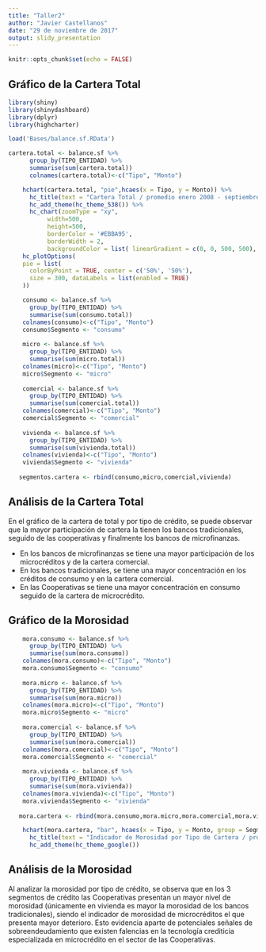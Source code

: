 ```yaml
---
title: "Taller2"
author: "Javier Castellanos"
date: "29 de noviembre de 2017"
output: slidy_presentation
---
```


```r
knitr::opts_chunk$set(echo = FALSE)
```

## Gráfico de la Cartera Total

```r
library(shiny)
library(shinydashboard)
library(dplyr)
library(highcharter)
```

```r
load('Bases/balance.sf.RData')
```

```r
cartera.total <- balance.sf %>%
      group_by(TIPO_ENTIDAD) %>%
      summarise(sum(cartera.total))
      colnames(cartera.total)<-c("Tipo", "Monto")
```

```r
    hchart(cartera.total, "pie",hcaes(x = Tipo, y = Monto)) %>%
      hc_title(text = "Cartera Total / promedio enero 2008 - septiembre 2017") %>%
      hc_add_theme(hc_theme_538()) %>%
      hc_chart(zoomType = "xy",
           width=500,
           height=500,
           borderColor = '#EBBA95',
           borderWidth = 2,
           backgroundColor = list( linearGradient = c(0, 0, 500, 500), stops = list( list(0, 'rgb(255, 255, 255)'), list(1, 'rgb(200, 200, 255)')))) %>%
    hc_plotOptions(
    pie = list(
      colorByPoint = TRUE, center = c('50%', '50%'),
      size = 300, dataLabels = list(enabled = TRUE)
    ))
```
```r
    consumo <- balance.sf %>%
      group_by(TIPO_ENTIDAD) %>%
      summarise(sum(consumo.total))
    colnames(consumo)<-c("Tipo", "Monto")
    consumo$Segmento <- "consumo"
    
    micro <- balance.sf %>%
      group_by(TIPO_ENTIDAD) %>%
      summarise(sum(micro.total))
    colnames(micro)<-c("Tipo", "Monto")
    micro$Segmento <- "micro"
    
    comercial <- balance.sf %>%
      group_by(TIPO_ENTIDAD) %>%
      summarise(sum(comercial.total))
    colnames(comercial)<-c("Tipo", "Monto")
    comercial$Segmento <- "comercial"
    
    vivienda <- balance.sf %>%
      group_by(TIPO_ENTIDAD) %>%
      summarise(sum(vivienda.total))
    colnames(vivienda)<-c("Tipo", "Monto")
    vivienda$Segmento <- "vivienda"
    
   segmentos.cartera <- rbind(consumo,micro,comercial,vivienda)
```
## Análisis de la Cartera Total

En el gráfico de la cartera de total y por tipo de crédito, se puede observar que la mayor participación de cartera la tienen los bancos tradicionales, seguido de las cooperativas y finalmente los bancos de 
microfinanzas.

- En los bancos de microfinanzas se tiene una mayor participación de los microcréditos y de la cartera comercial.
- En los bancos tradicionales, se tiene una mayor concentración en los créditos de consumo y en la cartera comercial.
- En las Cooperativas se tiene una mayor concentración en consumo seguido de la cartera de microcrédito.

## Gráfico de la Morosidad

```r
    mora.consumo <- balance.sf %>%
      group_by(TIPO_ENTIDAD) %>%
      summarise(sum(mora.consumo))
    colnames(mora.consumo)<-c("Tipo", "Monto")
    mora.consumo$Segmento <- "consumo"
    
    mora.micro <- balance.sf %>%
      group_by(TIPO_ENTIDAD) %>%
      summarise(sum(mora.micro))
    colnames(mora.micro)<-c("Tipo", "Monto")
    mora.micro$Segmento <- "micro"
    
    mora.comercial <- balance.sf %>%
      group_by(TIPO_ENTIDAD) %>%
      summarise(sum(mora.comercial))
    colnames(mora.comercial)<-c("Tipo", "Monto")
    mora.comercial$Segmento <- "comercial"
    
    mora.vivienda <- balance.sf %>%
      group_by(TIPO_ENTIDAD) %>%
      summarise(sum(mora.vivienda))
    colnames(mora.vivienda)<-c("Tipo", "Monto")
    mora.vivienda$Segmento <- "vivienda"
    
   mora.cartera <- rbind(mora.consumo,mora.micro,mora.comercial,mora.vivienda)
```

```r
    hchart(mora.cartera, "bar", hcaes(x = Tipo, y = Monto, group = Segmento)) %>%
      hc_title(text = "Indicador de Morosidad por Tipo de Cartera / promedio enero 2008 - septiembre 2017") %>%
      hc_add_theme(hc_theme_google())
```

## Análisis de la Morosidad

Al analizar la morosidad por tipo de crédito, se observa que en los 3 segmentos de crédito las Cooperativas presentan un mayor nivel de morosidad (únicamente en vivienda es mayor la morosidad de los bancos tradicionales), siendo el indicador de morosidad de microcréditos el que presenta mayor deterioro. 
Esto evidencia aparte de potenciales señales de sobreendeudamiento que existen falencias en la tecnología crediticia especializada en microcrédito en el sector de las Cooperativas.
